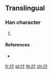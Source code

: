 {{character info/new}}
==Translingual==

===Han character===
{{Han char|rn=86|rad=火|as=04|sn=8|four=|canj=FYY}}

# {{defn|Han|sort=火04}}

====References====
* {{Han ref|kx=0668.031|hdz=32193.011|uh=709E|ud=28830}}

[[fr:炞]]
[[pl:炞]]
[[th:炞]]
[[zh:炞]]